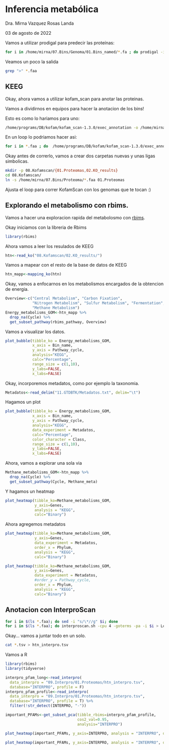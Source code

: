 # Inferencia metabólica

Dra. Mirna Vazquez Rosas Landa

03 de agosto de 2022


Vamos a utilizar prodigal para predecir las proteínas:

```bash
for i in /home/mirna/07.Bins/Genoma/01.Bins_named/*.fa ; do prodigal -i $i -o $i.txt -a $i.faa ; done
```

Veamos un poco la salida

```bash
grep ">" *.faa
```

## KEEG

Okay, ahora vamos a utilizar kofam_scan para anotar las proteinas.

Vamos a dividirnos en equipos para hacer la anotacion de los bins!

Esto es como lo hariamos para uno:

```bash
/home/programs/DB/kofam/kofam_scan-1.3.0/exec_annotation -o /home/mirna/08.Kofamscan/htn_bins_63.fa.faa.txt /home/mirna/07.Bins/Proteoma/htn_bins_63.fa.faa  --report-unannotated  --cpu 4
```

En un loop lo podriamos hacer asi: 

```bash
for i in *.faa ; do  /home/programs/DB/kofam/kofam_scan-1.3.0/exec_annotation -o /home/mirna/08.Kofamscan/$i.txt $i  --report-unannotated  --cpu 4; done
```

Okay antes de correrlo, vamos a crear dos carpetas nuevas y unas ligas simbolicas.

```bash
mkdir -p 08.Kofamscan/{01.Proteomas,02.KO_results}
cd 08.Kofamscan/
ln -s /home/mirna/07.Bins/Proteoma/*.faa 01.Proteomas 
```

Ajusta el loop para correr KofamScan con los genomas que te tocan :)

## Explorando el metabolismo con rbims.

Vamos a hacer una exploracion rapida del metabolosmo con [rbims](https://mirnavazquez.github.io/RbiMs/index.html).

Okay iniciamos con la libreria de Rbims

```r
library(rbims)
```

Ahora vamos a leer los resulados de KEEG

```r
htn<-read_ko("08.Kofamscan/02.KO_results/")
```

Vamos a mapear con el resto de la base de datos de KEEG

```r
htn_mapp<-mapping_ko(htn)
```

Okay, vamos a enfocarnos en los metabolismos encargados de la obtencion de energia. 

```r
Overview<-c("Central Metabolism", "Carbon Fixation", 
            "Nitrogen Metabolism", "Sulfur Metabolism", "Fermentation", 
            "Methane Metabolism")
Energy_metabolisms_GOM<-htn_mapp %>%
  drop_na(Cycle) %>%
  get_subset_pathway(rbims_pathway, Overview) 
```

Vamos a visualizar los datos.

```r
plot_bubble(tibble_ko = Energy_metabolisms_GOM,
            x_axis = Bin_name, 
            y_axis = Pathway_cycle,
            analysis="KEGG",
            calc="Percentage",
            range_size = c(1,10),
            y_labs=FALSE,
            x_labs=FALSE)  
```

Okay, incorporemos metadatos, como por ejemplo la taxonomia. 

```r
Metadatos<-read_delim("11.GTDBTK/Metadatos.txt", delim="\t")
```

Hagamos un plot

```r
plot_bubble(tibble_ko = Energy_metabolisms_GOM,
            x_axis = Bin_name, 
            y_axis = Pathway_cycle,
            analysis="KEGG",
            data_experiment = Metadatos,
            calc="Percentage",
            color_character = Class,
            range_size = c(1,10),
            y_labs=FALSE,
            x_labs=FALSE) 
```

Ahora, vamos a explorar una sola via

```r
Methane_metabolisms_GOM<-htn_mapp %>%
  drop_na(Cycle) %>%
  get_subset_pathway(Cycle, Methane_meta)
```

Y hagamos un heatmap

```r
plot_heatmap(tibble_ko=Methane_metabolisms_GOM, 
             y_axis=Genes,
             analysis = "KEGG",
             calc="Binary")
```

Ahora agregemos metadatos

```r
plot_heatmap(tibble_ko=Methane_metabolisms_GOM, 
             y_axis=Genes,
             data_experiment = Metadatos,
             order_x = Phylum,
             analysis = "KEGG",
             calc="Binary")
```

```r
plot_heatmap(tibble_ko=Methane_metabolisms_GOM, 
             y_axis=Genes,
             data_experiment = Metadatos,
             #order_y = Pathway_cycle,
             order_x = Phylum,
             analysis = "KEGG",
             calc="Binary")
```

## Anotacion con InterproScan

```bash
for i in $(ls *.faa); do sed -i "s/\*//g" $i; done
for i in $(ls *.faa); do interproscan.sh -cpu 4 -goterms -pa -i $i > Log_Interpro_Scan_$i.txt; done 
```

Okay... vamos a juntar todo en un solo.

```bash
cat *.tsv > htn_interpro.tsv
```

Vamos a R

```r
library(rbims)
library(tidyverse)
```

```r
interpro_pfam_long<-read_interpro(
  data_interpro = "09.Interpro/01.Proteomas/htn_interpro.tsv", 
  database="INTERPRO", profile = F)
interpro_pfam_profile<-read_interpro(
  data_interpro = "09.Interpro/01.Proteomas/htn_interpro.tsv", 
  database="INTERPRO", profile = T) %>%
  filter(!str_detect(INTERPRO, "-"))
```

```r
important_PFAMs<-get_subset_pca(tibble_rbims=interpro_pfam_profile, 
                                cos2_val=0.95,
                                analysis="INTERPRO")
```

```r
plot_heatmap(important_PFAMs, y_axis=INTERPRO, analysis = "INTERPRO", distance = T)

```

```r
plot_heatmap(important_PFAMs, y_axis=INTERPRO, analysis = "INTERPRO", distance = F)
```


